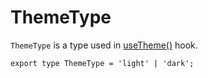 
<Meta title="Type/ThemeType" />

# ThemeType

`ThemeType` is a type used in [useTheme()](/docs/hook-usetheme--docs) hook.

```tsx
export type ThemeType = 'light' | 'dark';
```
